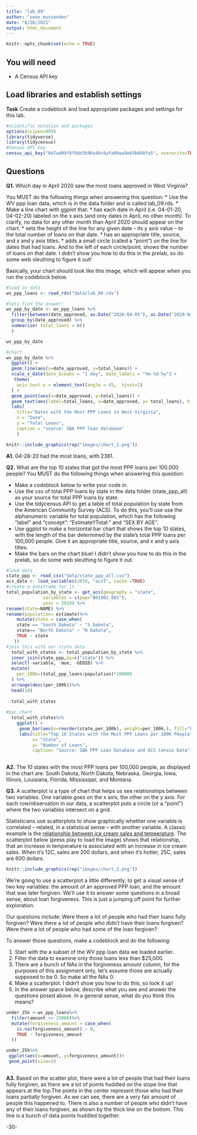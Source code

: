 ```yaml
---
title: "lab_09"
author: "sean mussenden"
date: "8/26/2021"
output: html_document
---
```


```r
knitr::opts_chunk$set(echo = TRUE)
```

## You will need

* A Census API key

## Load libraries and establish settings

**Task** Create a codeblock and load appropriate packages and settings for this lab.
```r
#scientific notation and packages 
options(scipen=999)
library(tidyverse)
library(tidycensus)
#Census API key 
census_api_key("8d7ad09f8f8dd3b90a48c6afa09aa9e03b668fa5", overwrite=TRUE)
```

## Questions

**Q1.** Which day in April 2020 saw the most loans approved in West Virginia? 

You MUST do the following things when answering this question:
* Use the WV ppp loan data, which is in the data folder and is called lab_09.rds.
* Make a line chart with ggplot that:
  * has each date in April (i.e. 04-01-20, 04-02-20) labeled on the x axis (and only dates in April, no other month). To clarify, no data for any other month than April 2020 should appear on the chart. 
  * sets the height of the line for any given date -- its y axis value -- to the total number of loans on that date.
  * has an appropriate title, source, and x and y axis titles. 
  * adds a small circle (called a "point") on the line for dates that had loans. And to the left of each circle/point, shows the number of loans on that date.  I didn't show you how to do this in the prelab, so do some web sleuthing to figure it out! 

Basically, your chart should look like this image, which will appear when you run the codeblock below. 
```r
#load in data
wv_ppp_loans <- read_rds("data/lab_09.rds")
```
```r
#lets find the answer!
wv_ppp_by_date <- wv_ppp_loans %>%
  filter(between(date_approved, as.Date("2020-04-05"), as.Date("2020-04-30"))) %>%
  group_by(date_approved) %>%
  summarise( total_loans = n()
  ) 

wv_ppp_by_date

#chart
wv_ppp_by_date %>%
  ggplot() + 
  geom_line(aes(x=date_approved, y=total_loans)) +
  scale_x_date(date_breaks = "1 day", date_labels = "%m-%d-%y") +
   theme(
    axis.text.x = element_text(angle = 45,  hjust=1)
  ) +
  geom_point(aes(x=date_approved, y=total_loans)) +
  geom_text(aes(label=total_loans, x=date_approved, y= total_loans), hjust= 1.3, vjust=1) +
  labs(
    title="Dates with the Most PPP Loans in West Virginia",
    x = "Date",
    y = "Total Loans",
    caption = "source: SBA PPP loan database"
    )
```

```r
knitr::include_graphics(rep("images/chart_1.png"))
```

**A1.** 
04-28-20 had the most loans, with 2381. 

**Q2.** What are the top 10 states that got the most PPP loans per 100,000 people? You MUST do the following things when answering this question:

* Make a codeblock below to write your code in.
* Use the csv of total PPP loans by state in the data folder (state_ppp_all) as your source for total PPP loans by state.  
* Use the tidycensus API to get a table of total population by state from the American Community Survey (ACS). To do this, you'll use use the alphanumeric variable for total population, which has the following "label" and "concept": "Estimate!!Total:" and "SEX BY AGE". 
* Use ggplot to make a horizontal bar chart that shows the top 10 states, with the length of the bar determined by the state's total PPP loans per 100,000 people. Give it an appropriate title, source, and x and y axis titles. 
* Make the bars on the chart blue! I didn't show you how to do this in the prelab, so do some web sleuthing to figure it out. 
```r
#load data
state_ppp <- read_csv("data/state_ppp_all.csv")
acs_data <- load_variables(2019, "acs5", cache =TRUE)
#create a dataframe for it 
total_population_by_state <- get_acs(geography = "state",
              variables = c(pop="B01001_001"),
              year = 2019) %>%
rename(state=NAME) %>%
rename(population= estimate)%>%
    mutate(state = case_when(
    state == "South Dakota" ~ "S Dakota",
    state== "North Dakota" ~ "N Dakota",
    TRUE ~ state
   )) 
#join this with our state data
  total_with_states <- total_population_by_state %>%
  inner_join(state_ppp,by=c("state")) %>%
  select(-variable, -moe, -GEOID) %>%
  mutate(
    per_100k=(total_ppp_loans/population)*100000
  ) %>%
  arrange(desc(per_100k))%>%
  head(10)
  
  total_with_states
  
#bar chart
  total_with_states%>%
    ggplot() +
     geom_bar(aes(x=reorder(state,per_100k), weight=per_100k,), fill="blue") +
     labs(title="Top 10 States with the Most PPP Loans per 100K People",
          x= "State",
          y= "Number of Loans",
          caption= "Source: SBA PPP Loan Database and ACS Census Data")
  
```
**A2.** The 10 states with the most PPP loans per 100,000 people, as displayed in the chart are: South Dakota, North Dakota, Nebraska, Georgia, Iowa, Illinois, Louisiana, Florida, Mississippi, and Montana. 

**Q3.**  A scatterplot is a type of chart that helps us see relationships between two variables. One variable goes on the x axis, the other on the y axis.  For each row/observation in our data, a scatterplot puts a circle (or a "point") where the two variables intersect on a grid. 

Statisticians use scatterplots to show graphically whether one variable is correlated -- related, in a statistical sense -- with another variable.  A classic example is the [relationship between ice cream sales and temperature](https://www.mathsisfun.com/data/scatter-xy-plots.html).  The scatterplot below (press play to load the image) shows that relationship, that an increase in temperature is associated with an increase in ice cream sales. When it's 12C, sales are 200 dollars, and when it's hotter, 25C, sales are 600 dollars.

```r
knitr::include_graphics(rep("images/chart_2.png"))
```

We're going to use a scatterplot a little differently, to get a visual sense of two key variables: the amount of an approved PPP loan, and the amount that was later forgiven. We'll use it to answer some questions in a broad sense, about loan forgiveness.  This is just a jumping off point for further exploration. 

Our questions include: Were there a lot of people who had their loans fully forgiven?  Were there a lot of people who didn't have their loans forgiven? Were there a lot of people who had some of the loan forgiven? 

To answer those questions, make a codeblock and do the following:

1. Start with the a subset of the WV ppp loan data we loaded earlier.
2. Filter the data to examine only those loans less than $25,000.
3. There are a bunch of NAs in the forgiveness amount column, for the purposes of this assignment only, let's assume those are actually supposed to be 0. So make all the NAs 0. 
4. Make a scatterplot. I didn't show you how to do this, so look it up! 
5. In the answer space below, describe what you see and answer the questions posed above.  In a general sense, what do you think this means?
```r
under_25k <-wv_ppp_loans%>%
  filter(amount <= 25000)%>%
  mutate(forgiveness_amount = case_when(
    is.na(forgiveness_amount) ~ 0,
    TRUE ~ forgiveness_amount
  ))

under_25k%>%
 ggplot(aes(x=amount, y=forgiveness_amount))+
 geom_point(size=1) 
  
```

**A3.** Based on the scatter plot, there were a lot of people that had their loans fully forgiven, as there are a lot of points huddled on the slope line that appears at the top.The points in the center represent those who had their loans partially forgiven. As we can see, there are a very fair amount of people this happened to. There is also a number of people who didn't have any of their loans forgiven, as shown by the thick line on the bottom. This line is a bunch of data points huddled together. 


-30-
